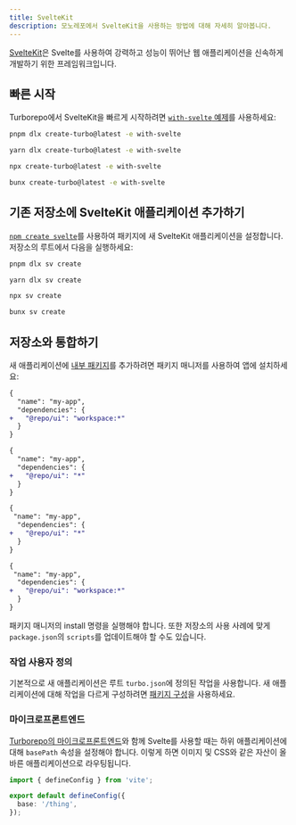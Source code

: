 ```yaml
---
title: SvelteKit
description: 모노레포에서 SvelteKit을 사용하는 방법에 대해 자세히 알아봅니다.
---
```



[SvelteKit](https://kit.svelte.dev/)은 Svelte를 사용하여 강력하고 성능이 뛰어난 웹 애플리케이션을 신속하게 개발하기 위한 프레임워크입니다.

## 빠른 시작

Turborepo에서 SvelteKit을 빠르게 시작하려면 [`with-svelte` 예제](https://github.com/vercel/turborepo/tree/main/examples/with-svelte)를 사용하세요:

<PackageManagerTabs>

<Tab value="pnpm">

```bash title="Terminal"
pnpm dlx create-turbo@latest -e with-svelte
```

</Tab>

<Tab value="yarn">

```bash title="Terminal"
yarn dlx create-turbo@latest -e with-svelte
```

</Tab>

<Tab value="npm">

```bash title="Terminal"
npx create-turbo@latest -e with-svelte
```

</Tab>

<Tab value="bun (Beta)">

```bash title="Terminal"
bunx create-turbo@latest -e with-svelte
```

</Tab>
</PackageManagerTabs>

## 기존 저장소에 SvelteKit 애플리케이션 추가하기

[`npm create svelte`](https://kit.svelte.dev/docs/creating-a-project)를 사용하여 패키지에 새 SvelteKit 애플리케이션을 설정합니다. 저장소의 루트에서 다음을 실행하세요:

<PackageManagerTabs>

<Tab value="pnpm">

```bash title="Terminal"
pnpm dlx sv create
```

</Tab>

<Tab value="yarn">

```bash title="Terminal"
yarn dlx sv create
```

</Tab>

<Tab value="npm">

```bash title="Terminal"
npx sv create
```

</Tab>

<Tab value="bun (Beta)">

```bash title="Terminal"
bunx sv create
```

</Tab>
</PackageManagerTabs>

## 저장소와 통합하기

새 애플리케이션에 [내부 패키지](/docs/core-concepts/internal-packages)를 추가하려면 패키지 매니저를 사용하여 앱에 설치하세요:

<PackageManagerTabs>

<Tab value="pnpm">

```diff title="./apps/my-app/package.json"
{
  "name": "my-app",
  "dependencies": {
+   "@repo/ui": "workspace:*"
  }
}
```

</Tab>

<Tab value="yarn">

```diff title="./apps/my-app/package.json"
{
  "name": "my-app",
  "dependencies": {
+   "@repo/ui": "*"
  }
}
```

</Tab>

<Tab value="npm">

```diff title="./apps/my-app/package.json"
{
 "name": "my-app",
  "dependencies": {
+   "@repo/ui": "*"
  }
}
```

</Tab>

<Tab value="bun (Beta)">

```diff title="./apps/my-app/package.json"
{
 "name": "my-app",
  "dependencies": {
+   "@repo/ui": "workspace:*"
  }
}
```

</Tab>
</PackageManagerTabs>

패키지 매니저의 install 명령을 실행해야 합니다. 또한 저장소의 사용 사례에 맞게 `package.json`의 `scripts`를 업데이트해야 할 수도 있습니다.

### 작업 사용자 정의

기본적으로 새 애플리케이션은 루트 `turbo.json`에 정의된 작업을 사용합니다. 새 애플리케이션에 대해 작업을 다르게 구성하려면 [패키지 구성](/docs/reference/package-configurations)을 사용하세요.

### 마이크로프론트엔드

[Turborepo의 마이크로프론트엔드](/docs/guides/microfrontends)와 함께 Svelte를 사용할 때는 하위 애플리케이션에 대해 `basePath` 속성을 설정해야 합니다. 이렇게 하면 이미지 및 CSS와 같은 자산이 올바른 애플리케이션으로 라우팅됩니다.

```ts title="./apps/my-app/vite.config.ts"
import { defineConfig } from 'vite';

export default defineConfig({
  base: '/thing',
});
```
